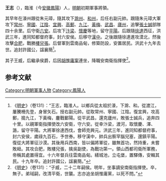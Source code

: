 {{Otheruses|王志|other=同名或類似名的其它條目描述}}
'''王志'''（{{bd|1335年||1386年}}），臨淮（今[[安徽|安徽]][[鳳陽|鳳陽]]）人，[[明朝|明朝]]初期軍事將領。

其早年在濠州跟從朱元璋，隨其攻下[[滁州|滁州]]、[[和州|和州]]，后任右副元帥。跟隨朱元璋大軍攻下[[常州|常州]]、[[寧國|寧國]]、[[江陰|江陰]]、[[宜興|宜興]]、[[高郵|高郵]]、[[九江|九江]]、[[黃梅|黃梅]]、[[武昌|武昌]]、[[廬州|廬州]]，追擊[[張士誠|張士誠]]部隊四十余里。后守衛[[六安|六安]]。后攻下[[汴梁|汴梁]]、[[懷慶|懷慶]]等地，留守[[平陽|平陽]]。后跟隨[[徐達|徐達]]西征，洪武三年，進同知都督府事，封六安侯。后移守[[漢中|漢中]]。之後跟隨徐達進攻漠北，然後攻擊[[合肥|合肥]]，戰勝[[樓兒張|樓兒張]]。后督軍到雲南品甸，修築防設，安置居民。洪武十九年去世。追封許國公，諡襄簡<ref>《[[明史|明史]]》（卷131）：“王志，臨淮人。以鄉兵從太祖於濠，下滁、和。從渡江，屢騰柵先登，身冒矢石。授右副元帥。從取常州、寧國、江陰。復宜興，攻高郵，搗九江，下黃梅，鏖戰鄱陽。從平武昌，還克廬州，敗張士誠兵，追奔四十里。以親軍衛指揮使改六安衛，守六安。從幸汴梁，渡河，取懷慶、澤、潞，留守平陽。大將軍徐達西伐，會師克興元。洪武三年，進同知都督府事，封六安侯，歲祿九百石，予世券。移守漢中，帥兵出察罕腦兒塞，還鎮平陽。復從大將軍征沙漠。其後用兵西南，皆以偏將軍從，雖無首功，然持重，未嘗敗衄。其攻合肥，敗樓兒張，擒吳副使，為戰功第一。領山西都司衛所軍務，帝稱其處置得宜。十六年督兵往雲南品甸。繕城池，立屯堡，置驛傳，安輯其民。十九年卒。追封許國公，諡襄簡。”</ref>。

其子王威，后繼承侯爵，后因[[胡惟庸案|胡惟庸案]]連坐，降職安南衛指揮使<ref>《[[明史|明史]]》（卷131）：“子威，二十二年嗣侯。明年，坐事謫安南衛指揮使。卒，無子。弟琙嗣，改清平衛，世襲。志亦追坐胡惟庸黨，以死不問。”</ref>。

==参考文献==
{{wikisource|明史/卷131}}
<div class="references-small">
<references></references>
</div>

{{明朝人物小作品}}
[[Category:明朝軍事人物|Category:明朝軍事人物]]
[[Category:鳳陽人|Category:鳳陽人]]